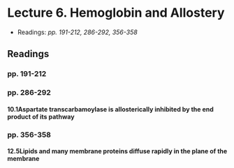 # Lecture 6. Hemoglobin and Allostery

- Readings: _pp. 191-212, 286-292, 356-358_

## Readings

### pp. 191-212

### pp. 286-292

#### 10.1<SPACE />Aspartate transcarbamoylase is allosterically inhibited by the end product of its pathway

### pp. 356-358

#### 12.5<SPACE />Lipids and many membrane proteins diffuse rapidly in the plane of the membrane